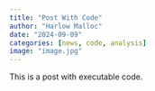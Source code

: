 ```yaml
---
title: "Post With Code"
author: "Harlow Malloc"
date: "2024-09-09"
categories: [news, code, analysis]
image: "image.jpg"
---
```


This is a post with executable code.

